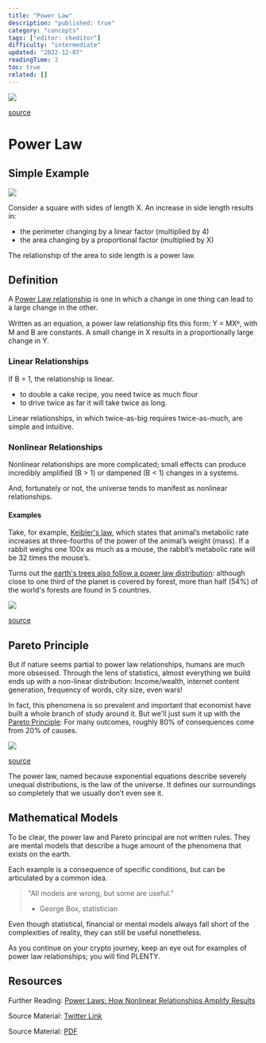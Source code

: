 ```yaml
---
title: "Power Law"
description: "published: true"
category: "concepts"
tags: ["editor: ckeditor"]
difficulty: "intermediate"
updated: "2022-12-07"
readingTime: 3
toc: true
related: []
---
```


![](/images/power-law-banner.png)

[source](https://www.oreilly.com/library/view/graph-algorithms/9781492047674/ch01.html)

# Power Law

## Simple Example

![](/images/power-law-square.jpeg)

Consider a square with sides of length X. An increase in side length results in: 

*   the perimeter changing by a linear factor (multiplied by 4)
*   the area changing by a proportional factor (multiplied by X)

The relationship of the area to side length is a power law.

## Definition

A [Power Law relationship](https://en.wikipedia.org/wiki/Power_law) is one in which a change in one thing can lead to a large change in the other. 

Written as an equation, a power law relationship fits this form: Y = MXᴮ, with M and B are constants. A small change in X results in a proportionally large change in Y. 

### Linear Relationships

If B = 1, the relationship is linear. 

*   to double a cake recipe, you need twice as much flour
*   to drive twice as far it will take twice as long. 

Linear relationships, in which twice-as-big requires twice-as-much, are simple and intuitive. 

### Nonlinear Relationships

Nonlinear relationships are more complicated; small effects can produce incredibly amplified (B > 1) or dampened (B < 1) changes in a systems. 

And, fortunately or not, the universe tends to manifest as nonlinear relationships. 

#### Examples

Take, for example, [Keibler's law](https://en.wikipedia.org/wiki/Kleiber%27s_law), which states that animal’s metabolic rate increases at three-fourths of the power of the animal’s weight (mass). If a rabbit weighs one 100x as much as a mouse, the rabbit’s metabolic rate will be 32 times the mouse’s. 

Turns out the [earth's trees also follow a power law distribution](https://www.ncbi.nlm.nih.gov/pmc/articles/PMC6288094/): although close to one third of the planet is covered by forest, more than half (54%) of the world's forests are found in 5 countries.

![](/images/power-law-forest.jpeg)

[source](https://www.fao.org/forest-resources-assessment/past-assessments/fra-2005/maps-and-figures/en/)

## Pareto Principle

But if nature seems partial to power law relationships, humans are much more obsessed. Through the lens of statistics, almost everything we build ends up with a non-linear distribution: Income/wealth, internet content generation, frequency of words, city size, even wars!

In fact, this phenomena is so prevalent and important that economist have built a whole branch of study around it. But we'll just sum it up with the [Pareto Principle](https://en.wikipedia.org/wiki/Pareto_principle): For many outcomes, roughly 80% of consequences come from 20% of causes.

![](/images/power-law-pareto.jpeg)

[source](https://www.investopedia.com/terms/p/paretoprinciple.asp)

The power law, named because exponential equations describe severely unequal distributions, is the law of the universe. It defines our surroundings so completely that we usually don’t even see it. 

## Mathematical Models

To be clear, the power law and Pareto principal are not written rules. They are mental models that describe a huge amount of the phenomena that exists on the earth. 

Each example is a consequence of specific conditions, but can be articulated by a common idea.

> "All models are wrong, but some are useful." 
> 
> *   George Box, statistician

Even though statistical, financial or mental models always fall short of the complexities of reality, they can still be useful nonetheless.

As you continue on your crypto journey, keep an eye out for examples of power law relationships; you will find PLENTY. 

## Resources

Further Reading: [Power Laws: How Nonlinear Relationships Amplify Results](https://fs.blog/power-laws/)

Source Material: [Twitter Link](https://twitter.com/logarithmicrex/status/1559326056447848450)

Source Material: [PDF](/twitter-pdf-2022-08-15_power_law.pdf)
